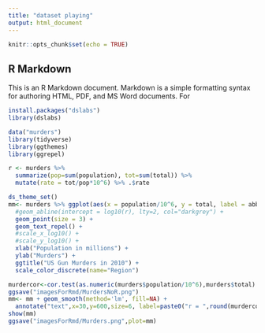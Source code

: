 ```yaml
---
title: "dataset playing"
output: html_document
---
```


```r
knitr::opts_chunk$set(echo = TRUE)
```

## R Markdown

This is an R Markdown document. Markdown is a simple formatting syntax for authoring HTML, PDF, and MS Word documents. For 

```r
install.packages("dslabs")
library(dslabs)

```

```r

data("murders")
library(tidyverse)
library(ggthemes)
library(ggrepel)

r <- murders %>%
  summarize(pop=sum(population), tot=sum(total)) %>%
  mutate(rate = tot/pop*10^6) %>% .$rate

ds_theme_set()
mm<- murders %>% ggplot(aes(x = population/10^6, y = total, label = abb)) +
  #geom_abline(intercept = log10(r), lty=2, col="darkgrey") +
  geom_point(size = 3) +
  geom_text_repel() +
  #scale_x_log10() +
  #scale_y_log10() +
  xlab("Population in millions") +
  ylab("Murders") +
  ggtitle("US Gun Murders in 2010") +
  scale_color_discrete(name="Region") 

murdercor<-cor.test(as.numeric(murders$population/10^6),murders$total) 
ggsave("imagesForRmd/MurdersNoR.png")
mm<- mm + geom_smooth(method='lm', fill=NA) + 
  annotate("text",x=30,y=600,size=6, label=paste0("r = ",round(murdercor$estimate,2)), parse=FALSE) 
show(mm)
ggsave("imagesForRmd/Murders.png",plot=mm)
```